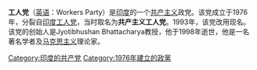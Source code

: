 '''工人党'''（[[英语|英语]]：Workers Party）是[[印度|印度]]的一个[[共产主义|共产主义]]政党。该党成立于1976年，分裂自[[印度工人党|印度工人党]]，当时取名为'''共产主义工人党'''。1993年，该党改用现名。该党的创始人是Jyotibhushan Bhattacharya教授，他于1998年逝世，他是一名著名学者及[[马克思主义|马克思主义]]理论家。

[[Category:印度的共产党|Category:印度的共产党]]
[[Category:1976年建立的政黨|Category:1976年建立的政黨]]